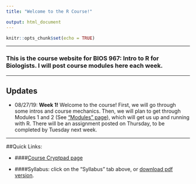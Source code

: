 ```yaml
---
title: "Welcome to the R Course!"

output: html_document
---
```


```r
knitr::opts_chunk$set(echo = TRUE)
```


---

### This is the course website for **BIOS 967: Intro to R for Biologists**. I will post course modules here each week.

---

## Updates

* 08/27/19: **Week 1!** Welcome to the course! First, we will go through some intros and course mechanics. Then, we will plan to get through Modules 1 and 2 (See ["Modules" page](modules.html)), which will get us up and running with R. There will be an assignment posted on Thursday, to be completed by Tuesday next week. 



---

##Quick Links:

- ####[Course Cryptpad page](https://cryptpad.fr/code/#/2/code/edit/2HTA5OzxqpIDW9RvkboNR445/){target="_blank"}

- ####Syllabus: click on the "Syllabus" tab above, or [download pdf version](pdf_versions/syllabus.pdf).